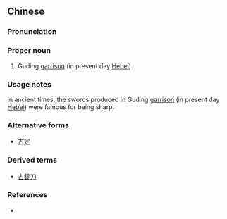 {{also|古锭}}
==Chinese==
{{zh-forms|s=古锭}}

===Pronunciation===
{{zh-pron
|m=Gǔdìng
|cat=pn
}}

===Proper noun===
{{zh-proper noun}}

# {{lb|zh|archaic}} Guding [[garrison]] (in present day [[w:Hebei|Hebei]])

===Usage notes===
In ancient times, the swords produced in Guding [[garrison]] (in present day [[w:Hebei|Hebei]]) were famous for being sharp.

===Alternative forms===
* [[古定]]

===Derived terms===
* [[古錠刀]]

===References===
* {{cite-book
|last=
|first=
|authorlink=
|coauthors=
|year=2007
|title=[[w:Hanyu Da Cidian|Hanyu Da Cidian 3.0]]
|language=Mandarin
|publisher=[[w:Commercial Press|Commercial Press]]
|location=[[Hong Kong]]
|isbn=9789620702778
}}